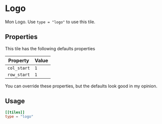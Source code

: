 # Logo

Mon Logo. Use `type = "logo"` to use this tile.

## Properties

This tile has the following defaults properties

| Property    | Value |
| ----------- | ----- |
| `col_start` | `1`   |
| `row_start` | `1`   |

You can override these properties, but the defaults look good in my opinion.

## Usage

```toml
[[tiles]]
type = "logo"
```
